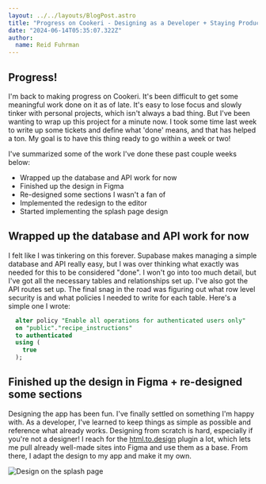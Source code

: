 ```yaml
---
layout: ../../layouts/BlogPost.astro
title: "Progress on Cookeri - Designing as a Developer + Staying Productive"
date: "2024-06-14T05:35:07.322Z"
author:
  name: Reid Fuhrman
---
```


## Progress!

I'm back to making progress on Cookeri. It's been difficult to get some meaningful work done on it as of late. It's easy to lose focus and slowly tinker with personal projects, which isn't always a bad thing. But I've been wanting to wrap up this project for a minute now. I took some time last week to write up some tickets and define what 'done' means, and that has helped a ton. My goal is to have this thing ready to go within a week or two!

I've summarized some of the work I've done these past couple weeks below:

- Wrapped up the database and API work for now
- Finished up the design in Figma
- Re-designed some sections I wasn't a fan of
- Implemented the redesign to the editor
- Started implementing the splash page design

## Wrapped up the database and API work for now

I felt like I was tinkering on this forever. Supabase makes managing a simple database and API really easy, but I was over thinking what exactly was needed for this to be considered "done". I won't go into too much detail, but I've got all the necessary tables and relationships set up. I've also got the API routes set up. The final snag in the road was figuring out what row level security is and what policies I needed to write for each table. Here's a simple one I wrote:

```sql
  alter policy "Enable all operations for authenticated users only"
  on "public"."recipe_instructions"
  to authenticated
  using (
    true
  );
```

## Finished up the design in Figma + re-designed some sections

Designing the app has been fun. I've finally settled on something I'm happy with. As a developer, I've learned to keep things as simple as possible and reference what already works. Designing from scratch is hard, especially if you're not a designer! I reach for the [html.to.design](https://html.to.design) plugin a lot, which lets me pull already well-made sites into Figma and use them as a base. From there, I adapt the design to my app and make it my own.

![Design on the splash page](/splash-design.png)
